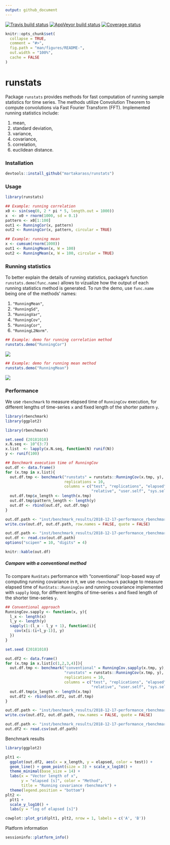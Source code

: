 ```yaml
---
output: github_document
---
```



[![Travis build status](https://travis-ci.com/martakarass/runstats.svg?branch=master)](https://travis-ci.com/martakarass/runstats)
[![AppVeyor build status](https://ci.appveyor.com/api/projects/status/github/martakarass/runstats?branch=master&svg=true)](https://ci.appveyor.com/project/martakarass/runstats)
 [![Coverage status](https://codecov.io/gh/martakarass/runstats/branch/master/graph/badge.svg)](https://codecov.io/github/martakarass/runstats?branch=master)

<!-- README.md is generated from README.Rmd. Please edit that file -->


```r
knitr::opts_chunk$set(
  collapse = TRUE,
  comment = "#>",
  fig.path = "man/figures/README-",
  out.width = "100%",
  cache = FALSE
)
```

# runstats

Package `runstats` provides methods for fast computation of running sample statistics for time series. The methods utilize Convolution Theorem to compute convolutions via Fast Fourier Transform (FFT). Implemented running statistics include:

1. mean, 
2. standard deviation, 
3. variance,
4. covariance, 
5. correlation,
6. euclidean distance. 

### Installation

```r
devtools::install_github("martakarass/runstats")
```


### Usage 

```r
library(runstats)

## Example: running correlation
x0 <- sin(seq(0, 2 * pi * 5, length.out = 1000))
x  <- x0 + rnorm(1000, sd = 0.1)
pattern <- x0[1:100]
out1 <- RunningCor(x, pattern)
out2 <- RunningCor(x, pattern, circular = TRUE)

## Example: running mean
x <- cumsum(rnorm(1000))
out1 <- RunningMean(x, W = 100)
out2 <- RunningMean(x, W = 100, circular = TRUE)
```


### Running statistics

To better explain the details of running statistics, package's function `runstats.demo(func.name)` allows to vizualize how the output of each running statistics method is generated. To run the demo, use `func.name` being one of the methods' names:

1. `"RunningMean"`,
2. `"RunningSd"`,
3. `"RunningVar"`,
4. `"RunningCov"`,
5. `"RunningCor"`,
6. `"RunningL2Norm"`.

```r
## Example: demo for running correlation method  
runstats.demo("RunningCor")
```

![](https://i.imgur.com/JQObAu7.gif)

```r
## Example: demo for running mean method 
runstats.demo("RunningMean")
```

![](https://i.imgur.com/FWah3aG.gif)


### Performance

We use `rbenchmark` to measure elapsed time of `RunningCov` execution, for different lengths of time-series `x` and fixed length of the shorter pattern `y`.

```r
library(rbenchmark)
library(ggplot2)
```

```r
library(rbenchmark)

set.seed (20181010)
x.N.seq <- 10^(3:7)
x.list  <- lapply(x.N.seq, function(N) runif(N))
y <- runif(100)

## Benchmark execution time of RunningCov 
out.df <- data.frame()
for (x.tmp in x.list){
  out.df.tmp <- benchmark("runstats" = runstats::RunningCov(x.tmp, y),
                          replications = 10,
                          columns = c("test", "replications", "elapsed",
                                      "relative", "user.self", "sys.self"))
  out.df.tmp$x_length <- length(x.tmp)
  out.df.tmp$pattern_length <- length(y)
  out.df <- rbind(out.df, out.df.tmp)
}

```


```r

out.df.path <- "inst/benchmark_results/2018-12-17-performance_rbenchmark_suite1.csv"
write.csv(out.df, out.df.path, row.names = FALSE, quote = FALSE)
```

```r
out.df.path <- "inst/benchmark_results/2018-12-17-performance_rbenchmark_suite1.csv"
out.df <- read.csv(out.df.path)
options("scipen" = 10, "digits" = 4)
```


```r
knitr::kable(out.df)
```

##### Compare with a conventional method 

To compare `RunStats` performance with "conventional" loop-based way of computing running covariance in `R`, we use `rbenchmark` package to measure elapsed time of `RunStats::RunningCov` and running covariance implemented with `sapply` loop, for different lengths of time-series `x` and fixed length of the shorter time-series `y`.

```r
## Conventional approach 
RunningCov.sapply <- function(x, y){
  l_x <- length(x)
  l_y <- length(y)
  sapply(1:(l_x - l_y + 1), function(i){
    cov(x[i:(i+l_y-1)], y)
  })
}

set.seed (20181010)

out.df2 <- data.frame()
for (x.tmp in x.list[c(1,2,3,4)]){
  out.df.tmp <- benchmark("conventional" = RunningCov.sapply(x.tmp, y),
                          "runstats" = runstats::RunningCov(x.tmp, y),
                          replications = 10,
                          columns = c("test", "replications", "elapsed",
                                      "relative", "user.self", "sys.self"))
  out.df.tmp$x_length <- length(x.tmp)
  out.df2 <- rbind(out.df2, out.df.tmp)
}

```

```r
out.df.path <- "inst/benchmark_results/2018-12-17-performance_rbenchmark_suite2.csv"
write.csv(out.df2, out.df.path, row.names = FALSE, quote = FALSE)
```

```r
out.df.path <- "inst/benchmark_results/2018-12-17-performance_rbenchmark_suite2.csv"
out.df2 <- read.csv(out.df.path)
```

Benchmark results

```r
library(ggplot2)

plt1 <- 
  ggplot(out.df2, aes(x = x_length, y = elapsed, color = test)) + 
  geom_line() + geom_point(size = 3) + scale_x_log10() + 
  theme_minimal(base_size = 14) + 
  labs(x = "Vector length of x",
       y = "elapsed [s]", color = "Method", 
       title = "Running covariance rbenchmark") + 
  theme(legend.position = "bottom")
plt2 <- 
  plt1 + 
  scale_y_log10() + 
  labs(y = "log of elapsed [s]")

cowplot::plot_grid(plt1, plt2, nrow = 1, labels = c('A', 'B'))
```

Platform information

```r
sessioninfo::platform_info()
```






